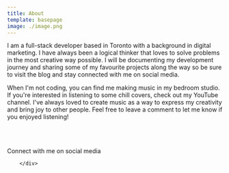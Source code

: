 ```yaml
---
title: About
template: basepage
image: ./image.png
---
```



<div className="center text-color-2">
    


I am a full-stack developer based in Toronto with a background in digital marketing. I have always been a logical thinker that loves to solve problems in the most creative way possible. I will be documenting my development journey and sharing some of my favourite projects along the way so be sure to visit the blog and stay connected with me on social media.

When I'm not coding, you can find me making music in my bedroom studio. If you're interested in listening to some chill covers, check out my YouTube channel. I've always loved to create music as a way to express my creativity and bring joy to other people. Feel free to leave a comment to let me know if you enjoyed listening!

</div>
<div className="center" style="margin-top: 12.5%">
            <p className="text-lg lg:text-xl text-color-2 pt-4 lg:pt-0">Connect with me on social media</p>
         <SocialLinks />
          
        </div>